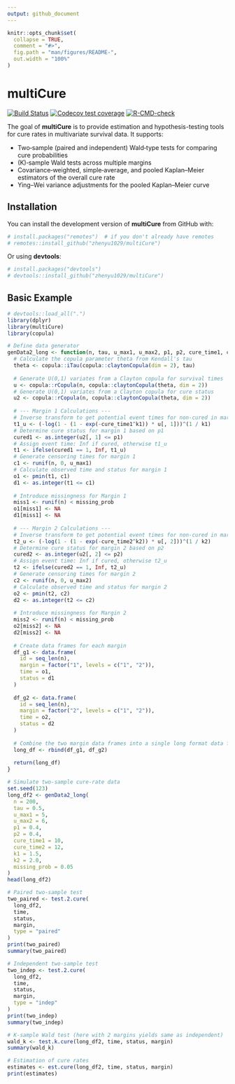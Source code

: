 ```yaml
---
output: github_document
---
```


<!-- README.md is generated from README.Rmd. Please edit that file -->

```r
knitr::opts_chunk$set(
  collapse = TRUE,
  comment = "#>",
  fig.path = "man/figures/README-",
  out.width = "100%"
)
```

# multiCure

[![Build Status](https://github.com/zhenyu1029/multiCure/workflows/R-CMD-check/badge.svg)](https://github.com/zhenyu1029/multiCure/actions)
[![Codecov test coverage](https://codecov.io/gh/zhenyu1029/multiCure/branch/main/graph/badge.svg)](https://codecov.io/gh/zhenyu1029/multiCure?branch=main)
[![R-CMD-check](https://github.com/zhenyu1029/multiCure/actions/workflows/R-CMD-check.yaml/badge.svg)](https://github.com/zhenyu1029/multiCure/actions/workflows/R-CMD-check.yaml)

The goal of **multiCure** is to provide estimation and hypothesis-testing tools 
for cure rates in multivariate survival data. It supports:

- Two‐sample (paired and independent) Wald‐type tests for comparing cure probabilities  
- \(K\)‐sample Wald tests across multiple margins  
- Covariance‐weighted, simple‐average, and pooled Kaplan–Meier estimators of the overall cure rate  
- Ying–Wei variance adjustments for the pooled Kaplan–Meier curve  

## Installation

You can install the development version of **multiCure** from GitHub with:

```r
# install.packages("remotes")  # if you don't already have remotes
# remotes::install_github("zhenyu1029/multiCure")
```

Or using **devtools**:

```r
# install.packages("devtools")
# devtools::install_github("zhenyu1029/multiCure")
```

## Basic Example

```r
# devtools::load_all(".")
library(dplyr)
library(multiCure)
library(copula)

# Define data generator
genData2_long <- function(n, tau, u_max1, u_max2, p1, p2, cure_time1, cure_time2, k1, k2, missing_prob = 0.1) {
  # Calculate the copula parameter theta from Kendall's tau
  theta <- copula::iTau(copula::claytonCopula(dim = 2), tau)
  
  # Generate U(0,1) variates from a Clayton copula for survival times
  u <- copula::rCopula(n, copula::claytonCopula(theta, dim = 2))
  # Generate U(0,1) variates from a Clayton copula for cure status
  u2 <- copula::rCopula(n, copula::claytonCopula(theta, dim = 2))
  
  # --- Margin 1 Calculations ---
  # Inverse transform to get potential event times for non-cured in margin 1
  t1_u <- (-log(1 - (1 - exp(-cure_time1^k1)) * u[, 1]))^(1 / k1)
  # Determine cure status for margin 1 based on p1
  cured1 <- as.integer(u2[, 1] <= p1)
  # Assign event time: Inf if cured, otherwise t1_u
  t1 <- ifelse(cured1 == 1, Inf, t1_u)
  # Generate censoring times for margin 1
  c1 <- runif(n, 0, u_max1)
  # Calculate observed time and status for margin 1
  o1 <- pmin(t1, c1)
  d1 <- as.integer(t1 <= c1)
  
  # Introduce missingness for Margin 1
  miss1 <- runif(n) < missing_prob
  o1[miss1] <- NA
  d1[miss1] <- NA
  
  # --- Margin 2 Calculations ---
  # Inverse transform to get potential event times for non-cured in margin 2
  t2_u <- (-log(1 - (1 - exp(-cure_time2^k2)) * u[, 2]))^(1 / k2)
  # Determine cure status for margin 2 based on p2
  cured2 <- as.integer(u2[, 2] <= p2)
  # Assign event time: Inf if cured, otherwise t2_u
  t2 <- ifelse(cured2 == 1, Inf, t2_u)
  # Generate censoring times for margin 2
  c2 <- runif(n, 0, u_max2)
  # Calculate observed time and status for margin 2
  o2 <- pmin(t2, c2)
  d2 <- as.integer(t2 <= c2)
  
  # Introduce missingness for Margin 2
  miss2 <- runif(n) < missing_prob
  o2[miss2] <- NA
  d2[miss2] <- NA
  
  # Create data frames for each margin
  df_g1 <- data.frame(
    id = seq_len(n),
    margin = factor("1", levels = c("1", "2")),
    time = o1,
    status = d1
  )
  
  df_g2 <- data.frame(
    id = seq_len(n),
    margin = factor("2", levels = c("1", "2")),
    time = o2,
    status = d2
  )
  
  # Combine the two margin data frames into a single long format data frame
  long_df <- rbind(df_g1, df_g2)
  
  return(long_df)
}

# Simulate two‐sample cure‐rate data
set.seed(123)
long_df2 <- genData2_long(
  n = 200,
  tau = 0.5,
  u_max1 = 5,
  u_max2 = 6,
  p1 = 0.4,
  p2 = 0.4,
  cure_time1 = 10,
  cure_time2 = 12,
  k1 = 1.5,
  k2 = 2.0,
  missing_prob = 0.05
)
head(long_df2)

# Paired two‐sample test
two_paired <- test.2.cure(
  long_df2,
  time,
  status,
  margin,
  type = "paired"
)
print(two_paired)
summary(two_paired)

# Independent two‐sample test
two_indep <- test.2.cure(
  long_df2,
  time,
  status,
  margin,
  type = "indep"
)
print(two_indep)
summary(two_indep)

# K‐sample Wald test (here with 2 margins yields same as independent)
wald_k <- test.k.cure(long_df2, time, status, margin)
summary(wald_k)

# Estimation of cure rates
estimates <- est.cure(long_df2, time, status, margin)
print(estimates)
```


